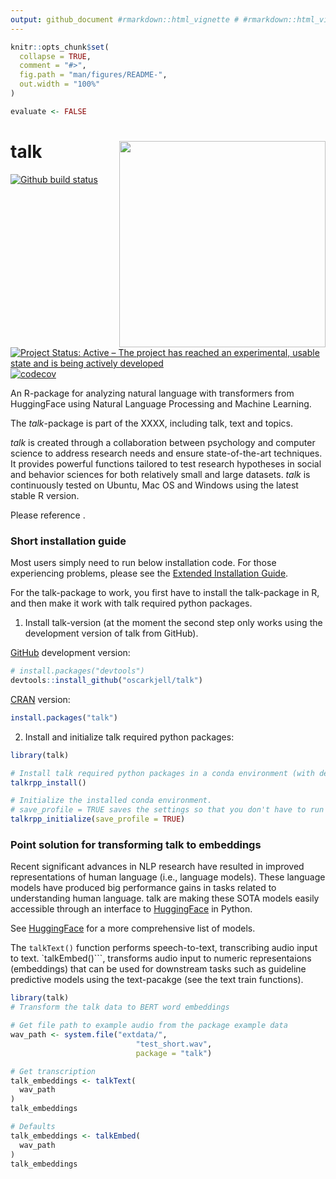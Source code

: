 ```yaml
---
output: github_document #rmarkdown::html_vignette # #rmarkdown::html_vignette
---
```


<!-- README.md is generated from README.Rmd. Please edit that file -->

```r
knitr::opts_chunk$set(
  collapse = TRUE,
  comment = "#>",
  fig.path = "man/figures/README-",
  out.width = "100%"
)

evaluate <- FALSE

```


# talk <img src="man/figures/logo.png" align="right" alt="" width="330" />

<!-- badges: start -->

[![Github build status](https://github.com/oscarkjell/talk/workflows/R-CMD-check/badge.svg)](https://github.com/oscarkjell/talk/actions)
[![Project Status: Active – The project has reached an experimental, usable state and is being actively developed](https://www.repostatus.org/badges/latest/experimental.svg)](https://www.repostatus.org/#active)
[![codecov](https://codecov.io/gh/oscarkjell/talk/branch/master/graph/badge.svg?)](https://app.codecov.io/gh/oscarkjell/talk)

<!--
[![CRAN Status](https://www.r-pkg.org/badges/version/talk)](https://CRAN.R-project.org/package=talk)

[![Lifecycle: maturing](https://img.shields.io/badge/lifecycle-maturing-blue.svg)](https://lifecycle.r-lib.org/articles/stages.html#maturing-1)

[![CRAN Downloads](https://cranlogs.r-pkg.org/badges/grand-total/talk)](https://CRAN.R-project.org/package=talk)

-->
<!-- badges: end -->

An R-package for analyzing natural language with transformers from HuggingFace using Natural Language Processing and Machine Learning.

The *talk*-package is part of the XXXX, including talk, text and topics. 

*talk* is created through a collaboration between psychology and computer science to address research needs and ensure state-of-the-art techniques. It provides powerful functions tailored to test research hypotheses in social and behavior sciences for both relatively small and large datasets. *talk* is continuously tested on Ubuntu, Mac OS and Windows using the latest stable R version.

Please reference .

### Short installation guide
Most users simply need to run below installation code. 
For those experiencing problems, please see the [Extended Installation Guide](https://www.r-talk.org/articles/huggingface_in_r_extended_installation_guide.html).

For the talk-package to work, you first have to install the talk-package in R, and then make it work with talk required python packages. 

1. Install talk-version (at the moment the second step only works using the development version of talk from GitHub).

[GitHub](https://github.com/) development version:

``` r
# install.packages("devtools")
devtools::install_github("oscarkjell/talk")
```

[CRAN](https://CRAN.R-project.org/package=talk) version:

``` r
install.packages("talk")
```

2. Install and initialize talk required python packages:

``` r
library(talk)

# Install talk required python packages in a conda environment (with defaults).
talkrpp_install()

# Initialize the installed conda environment.
# save_profile = TRUE saves the settings so that you don't have to run talkrpp_initialize() after restarting R. 
talkrpp_initialize(save_profile = TRUE)
```


### Point solution for transforming talk to embeddings
Recent significant advances in NLP research have resulted in improved representations of human language (i.e., language models). These language models have produced big performance gains in tasks related to understanding human language. talk are making these SOTA models  easily accessible through an interface to [HuggingFace](https://huggingface.co/docs/transformers/index) in Python.

See [HuggingFace](https://huggingface.co/models/) for a more comprehensive list of models. 


The ```talkText()``` function performs speech-to-text, transcribing audio input to text. `talkEmbed()```, transforms audio input to numeric representaions (embeddings) that can be used for downstream tasks such as guideline predictive models using the text-pacakge (see the text train functions).

```r
library(talk)
# Transform the talk data to BERT word embeddings

# Get file path to example audio from the package example data
wav_path <- system.file("extdata/",
                            "test_short.wav",
                            package = "talk")

# Get transcription 
talk_embeddings <- talkText(
  wav_path
)
talk_embeddings

# Defaults
talk_embeddings <- talkEmbed(
  wav_path
)
talk_embeddings
```

